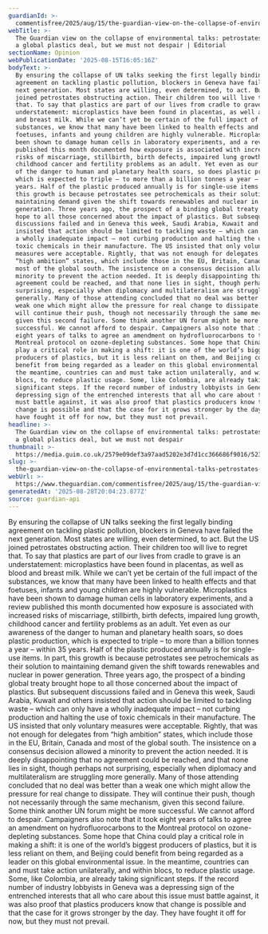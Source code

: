 ```yaml
---
guardianId: >-
  commentisfree/2025/aug/15/the-guardian-view-on-the-collapse-of-environmental-talks-petrostates-blocked-a-global-plastics-deal-but-we-must-not-despair
webTitle: >-
  The Guardian view on the collapse of environmental talks: petrostates blocked
  a global plastics deal, but we must not despair | Editorial
sectionName: Opinion
webPublicationDate: '2025-08-15T16:05:16Z'
bodyText: >-
  By ensuring the collapse of UN talks seeking the first legally binding
  agreement on tackling plastic pollution, blockers in Geneva have failed the
  next generation. Most states are willing, even determined, to act. But the US
  joined petrostates obstructing action. Their children too will live to regret
  that. To say that plastics are part of our lives from cradle to grave is an
  understatement: microplastics have been found in placentas, as well as blood
  and breast milk. While we can’t yet be certain of the full impact of the
  substances, we know that many have been linked to health effects and that
  foetuses, infants and young children are highly vulnerable. Microplastics have
  been shown to damage human cells in laboratory experiments, and a review
  published this month documented how exposure is associated with increased
  risks of miscarriage, stillbirth, birth defects, impaired lung growth,
  childhood cancer and fertility problems as an adult. Yet even as our awareness
  of the danger to human and planetary health soars, so does plastic production,
  which is expected to triple – to more than a billion tonnes a year – within 35
  years. Half of the plastic produced annually is for single-use items. In part,
  this growth is because petrostates see petrochemicals as their solution to
  maintaining demand given the shift towards renewables and nuclear in power
  generation. Three years ago, the prospect of a binding global treaty brought
  hope to all those concerned about the impact of plastics. But subsequent
  discussions failed and in Geneva this week, Saudi Arabia, Kuwait and others
  insisted that action should be limited to tackling waste – which can only have
  a wholly inadequate impact – not curbing production and halting the use of
  toxic chemicals in their manufacture. The US insisted that only voluntary
  measures were acceptable. Rightly, that was not enough for delegates from
  “high ambition” states, which include those in the EU, Britain, Canada and
  most of the global south. The insistence on a consensus decision allowed a
  minority to prevent the action needed. It is deeply disappointing that no
  agreement could be reached, and that none lies in sight, though perhaps not
  surprising, especially when diplomacy and multilateralism are struggling more
  generally. Many of those attending concluded that no deal was better than a
  weak one which might allow the pressure for real change to dissipate. They
  will continue their push, though not necessarily through the same mechanism,
  given this second failure. Some think another UN forum might be more
  successful. We cannot afford to despair. Campaigners also note that it took
  eight years of talks to agree an amendment on hydrofluorocarbons to the
  Montreal protocol on ozone-depleting substances. Some hope that China could
  play a critical role in making a shift: it is one of the world’s biggest
  producers of plastics, but it is less reliant on them, and Beijing could
  benefit from being regarded as a leader on this global environmental issue. In
  the meantime, countries can and must take action unilaterally, and within
  blocs, to reduce plastic usage. Some, like Colombia, are already taking
  significant steps. If the record number of industry lobbyists in Geneva was a
  depressing sign of the entrenched interests that all who care about this issue
  must battle against, it was also proof that plastics producers know that
  change is possible and that the case for it grows stronger by the day. They
  have fought it off for now, but they must not prevail.
headline: >-
  The Guardian view on the collapse of environmental talks: petrostates blocked
  a global plastics deal, but we must not despair
thumbnail: >-
  https://media.guim.co.uk/2579e09def3a97aad5202e3d7d1cc366686f9016/523_0_4500_3600/500.jpg
slug: >-
  the-guardian-view-on-the-collapse-of-environmental-talks-petrostates-blocked-a-global-plastics-deal-but-we-must-not-despair-or-editorial
webUrl: >-
  https://www.theguardian.com/commentisfree/2025/aug/15/the-guardian-view-on-the-collapse-of-environmental-talks-petrostates-blocked-a-global-plastics-deal-but-we-must-not-despair
generatedAt: '2025-08-28T20:04:23.877Z'
source: guardian-api
---
```

By ensuring the collapse of UN talks seeking the first legally binding agreement on tackling plastic pollution, blockers in Geneva have failed the next generation. Most states are willing, even determined, to act. But the US joined petrostates obstructing action. Their children too will live to regret that. To say that plastics are part of our lives from cradle to grave is an understatement: microplastics have been found in placentas, as well as blood and breast milk. While we can’t yet be certain of the full impact of the substances, we know that many have been linked to health effects and that foetuses, infants and young children are highly vulnerable. Microplastics have been shown to damage human cells in laboratory experiments, and a review published this month documented how exposure is associated with increased risks of miscarriage, stillbirth, birth defects, impaired lung growth, childhood cancer and fertility problems as an adult. Yet even as our awareness of the danger to human and planetary health soars, so does plastic production, which is expected to triple – to more than a billion tonnes a year – within 35 years. Half of the plastic produced annually is for single-use items. In part, this growth is because petrostates see petrochemicals as their solution to maintaining demand given the shift towards renewables and nuclear in power generation. Three years ago, the prospect of a binding global treaty brought hope to all those concerned about the impact of plastics. But subsequent discussions failed and in Geneva this week, Saudi Arabia, Kuwait and others insisted that action should be limited to tackling waste – which can only have a wholly inadequate impact – not curbing production and halting the use of toxic chemicals in their manufacture. The US insisted that only voluntary measures were acceptable. Rightly, that was not enough for delegates from “high ambition” states, which include those in the EU, Britain, Canada and most of the global south. The insistence on a consensus decision allowed a minority to prevent the action needed. It is deeply disappointing that no agreement could be reached, and that none lies in sight, though perhaps not surprising, especially when diplomacy and multilateralism are struggling more generally. Many of those attending concluded that no deal was better than a weak one which might allow the pressure for real change to dissipate. They will continue their push, though not necessarily through the same mechanism, given this second failure. Some think another UN forum might be more successful. We cannot afford to despair. Campaigners also note that it took eight years of talks to agree an amendment on hydrofluorocarbons to the Montreal protocol on ozone-depleting substances. Some hope that China could play a critical role in making a shift: it is one of the world’s biggest producers of plastics, but it is less reliant on them, and Beijing could benefit from being regarded as a leader on this global environmental issue. In the meantime, countries can and must take action unilaterally, and within blocs, to reduce plastic usage. Some, like Colombia, are already taking significant steps. If the record number of industry lobbyists in Geneva was a depressing sign of the entrenched interests that all who care about this issue must battle against, it was also proof that plastics producers know that change is possible and that the case for it grows stronger by the day. They have fought it off for now, but they must not prevail.
